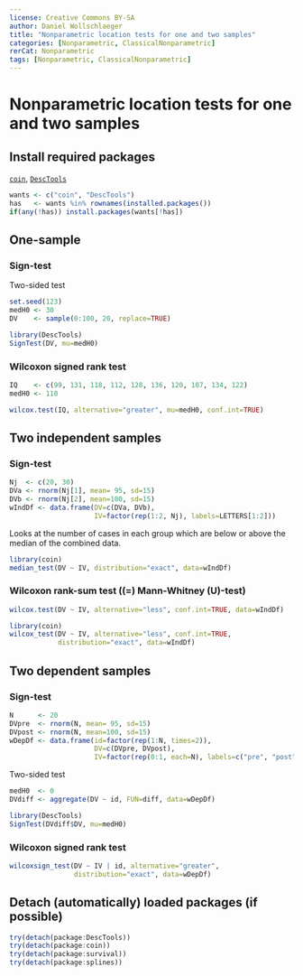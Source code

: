 ---
license: Creative Commons BY-SA
author: Daniel Wollschlaeger
title: "Nonparametric location tests for one and two samples"
categories: [Nonparametric, ClassicalNonparametric]
rerCat: Nonparametric
tags: [Nonparametric, ClassicalNonparametric]
---

Nonparametric location tests for one and two samples
=========================

Install required packages
-------------------------

[`coin`](http://cran.r-project.org/package=coin), [`DescTools`](http://cran.r-project.org/package=DescTools)

```{r}
wants <- c("coin", "DescTools")
has   <- wants %in% rownames(installed.packages())
if(any(!has)) install.packages(wants[!has])
```

One-sample
-------------------------

### Sign-test

Two-sided test

```{r}
set.seed(123)
medH0 <- 30
DV    <- sample(0:100, 20, replace=TRUE)

library(DescTools)
SignTest(DV, mu=medH0)
```

### Wilcoxon signed rank test

```{r}
IQ    <- c(99, 131, 118, 112, 128, 136, 120, 107, 134, 122)
medH0 <- 110
```

```{r}
wilcox.test(IQ, alternative="greater", mu=medH0, conf.int=TRUE)
```

Two independent samples
-------------------------

### Sign-test

```{r}
Nj  <- c(20, 30)
DVa <- rnorm(Nj[1], mean= 95, sd=15)
DVb <- rnorm(Nj[2], mean=100, sd=15)
wIndDf <- data.frame(DV=c(DVa, DVb),
                     IV=factor(rep(1:2, Nj), labels=LETTERS[1:2]))
```

Looks at the number of cases in each group which are below or above the median of the combined data.

```{r}
library(coin)
median_test(DV ~ IV, distribution="exact", data=wIndDf)
```

### Wilcoxon rank-sum test (\(=\) Mann-Whitney \(U\)-test)

```{r}
wilcox.test(DV ~ IV, alternative="less", conf.int=TRUE, data=wIndDf)
```

```{r}
library(coin)
wilcox_test(DV ~ IV, alternative="less", conf.int=TRUE,
            distribution="exact", data=wIndDf)
```

Two dependent samples
-------------------------

### Sign-test

```{r}
N      <- 20
DVpre  <- rnorm(N, mean= 95, sd=15)
DVpost <- rnorm(N, mean=100, sd=15)
wDepDf <- data.frame(id=factor(rep(1:N, times=2)),
                     DV=c(DVpre, DVpost),
                     IV=factor(rep(0:1, each=N), labels=c("pre", "post")))
```

Two-sided test

```{r}
medH0  <- 0
DVdiff <- aggregate(DV ~ id, FUN=diff, data=wDepDf)

library(DescTools)
SignTest(DVdiff$DV, mu=medH0)
```

### Wilcoxon signed rank test

```{r}
wilcoxsign_test(DV ~ IV | id, alternative="greater",
                distribution="exact", data=wDepDf)
```

Detach (automatically) loaded packages (if possible)
-------------------------

```{r}
try(detach(package:DescTools))
try(detach(package:coin))
try(detach(package:survival))
try(detach(package:splines))
```
